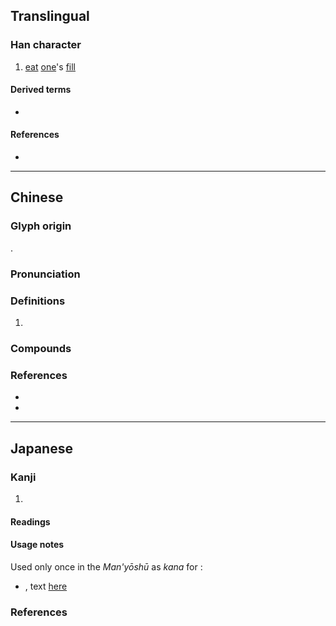 {{character info/new}}
==Translingual==

===Han character===
{{Han char|rn=94|rad=犬|as=08|sn=12|four=63234|canj=ABIK|ids=⿰⿱日月犬}}

# [[eat]] [[one]]'s [[fill]]

====Derived terms====
* {{l|mul|厭}}

====References====
* {{Han ref|kx=0713.100|dkj=20482|dj=1125.050|hdz=21351.050|uh=7312|ud=29458|bh=DA6D|bd=55917}}

----

==Chinese==
{{zh-forms}}

===Glyph origin===
{{Han etym}}
{{Han compound|甘|肰|c1=s|c2=s|ls=ic}}.

===Pronunciation===
{{zh-pron
|m=yàn,yān
|c=ngaat3,aat3,jim3,jim2,jim1
|mc=y
|oc=y
|cat=v
}}

===Definitions===
{{zh-hanzi}}

# {{rfdef|zh}}

===Compounds===
{{zh-der|猒倦|猒猒}}

===References===
* {{R:twedu|B02542}}
* {{R:yue:Hanzi}}

----

==Japanese==

===Kanji===
{{ja-kanji|grade=|rs=犬08}}

# {{rfdef|ja|sort=犬08}}

====Readings====
{{ja-readings
|goon=えん<えん<えむ<!--, よう<えふ-->
|kanon=えん<えん<えむ<!--, よう<えふ-->
|kanyoon=おん<おん<おむ<!--, おう<おふ-->
|kun=あ-きる
}}

====Usage notes====
Used only once in the ''Man'yōshū'' as {{m|ja|借音|tr=shakuon}} ''kana'' for {{IPAfont|⟨u⟩}}:
* {{RQ:Manyoshu|19|4214}}, text [http://jti.lib.virginia.edu/japanese/manyoshu/Man19Yo.html#4214 here]
*: {{ja-usex|m=[...]　世間%之 '''猒'''家口都良家苦 開花%毛 時%尓宇都呂布　[...]|m_kana=[...]　よのなか%の '''う'''けくつらけく さくはな%も とき%にうつろふ　[...]|[...]　世の中の'''憂'''けく辛けく咲く花も時に移ろふ　[...]|[...]　よ の なかの '''う'''けく つらけく さく はな も とき に うつろふ　[...]|rom=...yo-no-naka no '''u'''keku tsurakeku saku hana mo toki ni utsurou...|This world is a sad and painful place. The blossoms scatter with the season, and life, too, is evanescent.<ref>{{cite-book|1982|Paula Doe|author2=Yakamochi Ōtomo|A Warbler's Song in the Dusk: The Life and Work of {{w|Ōtomo no Yakamochi|Ōtomo Yakamochi}} (718-785)|contributor=University of California, Berkeley. Center for Japanese Studies|edition=illustrated|publisher=University of California Press|isbn=0520043464|page=174}}</ref>|sort=う}}

===References===
<references/>
